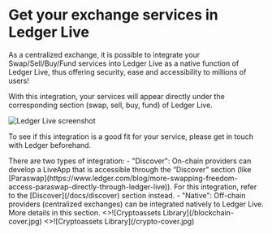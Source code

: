 
# Get your exchange services in Ledger Live

As a centralized exchange, it is possible to integrate your Swap/Sell/Buy/Fund services into Ledger Live as a native function of Ledger Live, thus offering security, ease and accessibility to millions of users!

With this integration, your services will appear directly under the corresponding section (swap, sell, buy, fund) of Ledger Live. 

<img
      alt="Ledger Live screenshot"
      src="/screen-ledger-live-native-integration.png"
/>

To see if this integration is a good fit for your service, please get in touch with Ledger beforehand.

<Callout type="info" emoji="👉">
  There are two types of integration:
  - "Discover": On-chain providers can develop a LiveApp that is accessible through the “Discover” section (like [Paraswap](https://www.ledger.com/blog/more-swapping-freedom-access-paraswap-directly-through-ledger-live)). For this integration, refer to the [Discover](/docs/discover) section instead.  
  - "Native": Off-chain providers (centralized exchanges) can be integrated natively to Ledger Live. More details in this section.
</Callout>


<Cards num={2}>
  <Card 
    image
    arrow
    title="Flow breakdown" 
    href="/docs/exchange/flow">
    <>![Cryptoassets Library](/blockchain-cover.jpg)</> 
  </Card>
  <Card 
    image
    arrow
    title="How-to integrate" 
    href="/docs/exchange/integration">
    <>![Cryptoassets Library](/crypto-cover.jpg)</> 
  </Card>
</Cards>